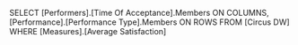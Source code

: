 SELECT 
    [Performers].[Time Of Acceptance].Members ON COLUMNS,
    [Performance].[Performance Type].Members ON ROWS
FROM [Circus DW]
WHERE [Measures].[Average Satisfaction]